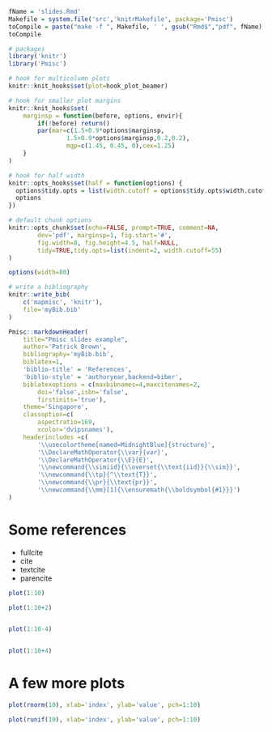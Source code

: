 <!--
%\VignetteEngine{knitr::docco_linear}
%\VignetteIndexEntry{Examples of slides with knitr and beamer}
-->


```r
fName = 'slides.Rmd'
Makefile = system.file('src','knitrMakefile', package='Pmisc')
toCompile = paste("make -f ", Makefile, ' ', gsub("Rmd$","pdf", fName), sep='')
toCompile

# packages
library('knitr')
library('Pmisc')

# hook for multicolumn plots
knitr::knit_hooks$set(plot=hook_plot_beamer) 

# hook for smaller plot margins
knitr::knit_hooks$set(
	marginsp = function(before, options, envir){	
		if(!before) return()
		par(mar=c(1.5+0.9*options$marginsp,
				1.5+0.9*options$marginsp,0.2,0.2),
				mgp=c(1.45, 0.45, 0),cex=1.25)
	}		
)

# hook for half width
knitr::opts_hooks$set(half = function(options) {
  options$tidy.opts = list(width.cutoff = options$tidy.opts$width.cutoff/2)
  options
})

# default chunk options
knitr::opts_chunk$set(echo=FALSE, prompt=TRUE, comment=NA,
		dev='pdf', marginsp=1, fig.start='#',
		fig.width=8, fig.height=4.5, half=NULL,
		tidy=TRUE,tidy.opts=list(indent=2, width.cutoff=55)
)

options(width=80)

# write a bibliography
knitr::write_bib(
	c('mapmisc', 'knitr'),
	file='myBib.bib'
)
```

```r
Pmisc::markdownHeader(
	title="Pmisc slides example", 		
	author='Patrick Brown',
 	bibliography='myBib.bib',
	biblatex=1,
	'biblio-title' = 'References',
	'biblio-style' = 'authoryear,backend=biber',
	biblatexoptions = c(maxbibnames=4,maxcitenames=2,
		doi='false',isbn='false',
		firstinits='true'),
	theme='Singapore',
	classoption=c(
  		aspectratio=169,
		xcolor='dvipsnames'),
	headerincludes =c(
  		'\\usecolortheme[named=MidnightBlue]{structure}',
  		'\\DeclareMathOperator{\\var}{var}',
		'\\DeclareMathOperator{\\E}{E}',
  		'\\newcommand{\\simiid}{\\overset{\\text{iid}}{\\sim}}',
  		'\\newcommand{\\tp}{^\\text{T}}',
  		'\\newcommand{\\pr}{\\text{pr}}',
  		'\\newcommand{\\mm}[1]{\\ensuremath{\\boldsymbol{#1}}}')
)
```		

# Some references

- fullcite \fullcite{R-mapmisc}
- cite \cite{R-knitr}
- textcite \textcite{R-knitr}
- parencite \parencite{R-knitr}



```r

plot(1:10)

plot(1:10+2)


plot(1:10-4)


plot(1:10+4)

```

# A few more plots


\bcolb{Code}

```r
plot(rnorm(10), xlab='index', ylab='value', pch=1:10)

plot(runif(10), xlab='index', ylab='value', pch=1:10)
```

\newcolb{Output}

```r
```
        
\ecolb



